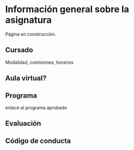 \thispagestyle{primerapagina}

# Información general sobre la asignatura  {.unnumbered}

::: en-construccion
Página en construcción.
:::

## Cursado

Modalidad, comisiones, horarios

## Aula virtual?

## Programa

enlace al programa aprobado

## Evaluación

## Código de conducta
